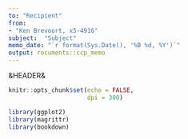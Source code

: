 ```yaml
---
to: "Recipient"
from: 
- "Ken Brevoort, x5-4916"
subject:  "Subject"
memo_date: "`r format(Sys.Date(), '%B %d, %Y')`"
output: rocuments::ccp_memo
---
```


&HEADER&

```r
knitr::opts_chunk$set(echo = FALSE,
                      dpi = 300)

library(ggplot2)
library(magrittr)
library(bookdown)
```


